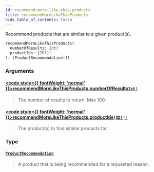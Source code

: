 ```yaml
---
id: recommend-more-like-this-products
title: recommendMoreLikeThisProducts
hide_table_of_contents: false
---
```








Recommend products that are similar to a given product(s).

```graphql
recommendMoreLikeThisProducts(
  numberOfResults: Int!
  productIds: [ID!]!
): [ProductRecommendation!]!
```


### Arguments

#### [<code style={{ fontWeight: 'normal' }}>recommendMoreLikeThisProducts.<b>numberOfResults</b></code>](#)<Bullet />[`Int!`](/demand/api/graphql-storefront/reference/scalars/int) <Badge class="secondary" text="non-null"/> <Badge class="secondary" text="scalar"/>
> The number of results to return. Max 100.
> 

#### [<code style={{ fontWeight: 'normal' }}>recommendMoreLikeThisProducts.<b>productIds</b></code>](#)<Bullet />[`[ID!]!`](/demand/api/graphql-storefront/reference/scalars/id) <Badge class="secondary" text="non-null"/> <Badge class="secondary" text="scalar"/>
> The product(s) to find similar products for.
> 

### Type

#### [`ProductRecommendation`](/demand/api/graphql-storefront/reference/objects/product-recommendation) <Badge class="secondary" text="object"/>
> A product that is being recommended for a requested reason.
> 





